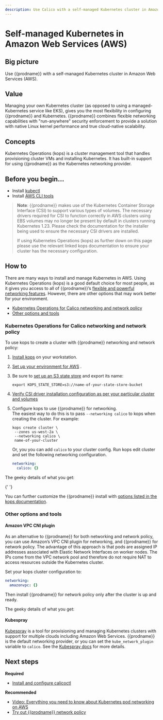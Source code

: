 ```yaml
---
description: Use Calico with a self-managed Kubernetes cluster in Amazon Web Services (AWS).
---
```


# Self-managed Kubernetes in Amazon Web Services (AWS)

## Big picture

Use {{prodname}} with a self-managed Kubernetes cluster in Amazon Web Services (AWS).

## Value

Managing your own Kubernetes cluster (as opposed to using a managed-Kubernetes service like EKS), gives you the most flexibility in configuring {{prodname}} and Kubernetes. {{prodname}} combines flexible networking capabilities with "run-anywhere" security enforcement to provide a solution with native Linux kernel performance and true cloud-native scalability.

## Concepts

Kubernetes Operations (kops) is a cluster management tool that handles provisioning cluster VMs and installing Kubernetes. It has built-in support for using {{prodname}} as the Kubernetes networking provider.

## Before you begin...

- Install [kubectl](https://kubernetes.io/docs/tasks/tools/install-kubectl/)
- Install [AWS CLI tools](https://docs.aws.amazon.com/cli/latest/userguide/cli-chap-install.html)

> **Note**: {{prodname}} makes use of the Kubernetes Container Storage Interface (CSI) to support various types of volumes. The necessary drivers required for CSI
> to function correctly in AWS clusters using EBS volumes may no longer be present by default in clusters running Kubernetes 1.23. Please check the documentation for the installer
> being used to ensure the necessary CSI drivers are installed.
>
> If using Kubernetes Operations (kops) as further down on this page please use the relevant linked kops documentation to ensure your cluster has the necessary configuration.

## How to

There are many ways to install and manage Kubernetes in AWS. Using Kubernetes Operations (kops) is a good default choice for most people, as it gives you access to all of {{prodname}}’s [flexible and powerful networking features](../../../networking/index.mdx). However, there are other options that may work better for your environment.

- [Kubernetes Operations for Calico networking and network policy](#kubernetes-operations-for-calico-networking-and-network-policy)
- [Other options and tools](#other-options-and-tools)

### Kubernetes Operations for Calico networking and network policy

To use kops to create a cluster with {{prodname}} networking and network policy:

1. [Install kops](https://kops.sigs.k8s.io/install/) on your workstation.
1. [Set up your environment for AWS](https://kops.sigs.k8s.io/getting_started/aws/) .
1. Be sure to [set up an S3 state store](https://kops.sigs.k8s.io/getting_started/aws/#cluster-state-storage) and export its name:

   ```
   export KOPS_STATE_STORE=s3://name-of-your-state-store-bucket
   ```

1. [Verify CSI driver installation configuration as per your particular cluster and volumes](https://kops.sigs.k8s.io/addons/#self-managed-aws-ebs-csi-driver)
1. Configure kops to use {{prodname}} for networking.  
   The easiest way to do this is to pass `--networking calico` to kops when creating the cluster. For example:

   ```
   kops create cluster \
    --zones us-west-2a \
    --networking calico \
    name-of-your-cluster
   ```

   Or, you you can add `calico` to your cluster config. Run kops edit cluster and set the following networking configuration.

   ```yaml
   networking:
     calico: {}
   ```

The geeky details of what you get:

<GeekDetails
  prodname='{{prodname}}'
  details='Policy:Calico,IPAM:Calico,CNI:Calico,Overlay:IPIP,Routing:BGP,Datastore:etcd'
/>{' '}

You can further customize the {{prodname}} install with [options listed in the kops documentation](https://kops.sigs.k8s.io/networking/#calico-example-for-cni-and-network-policy).

### Other options and tools

#### Amazon VPC CNI plugin

As an alternative to {{prodname}} for both networking and network policy, you can use Amazon’s VPC CNI plugin for networking, and {{prodname}} for network policy. The advantage of this approach is that pods are assigned IP addresses associated with Elastic Network Interfaces on worker nodes. The IPs come from the VPC network pool and therefore do not require NAT to access resources outside the Kubernetes cluster.

Set your kops cluster configuration to:

```yaml
networking:
  amazonvpc: {}
```

Then install {{prodname}} for network policy only after the cluster is up and ready.

The geeky details of what you get:

<GeekDetails
  prodname='{{prodname}}'
  details='Policy:Calico,IPAM:AWS,CNI:AWS,Overlay:No,Routing:VPC Native,Datastore:Kubernetes'
/>

#### Kubespray

[Kubespray](https://kubespray.io/) is a tool for provisioning and managing Kubernetes clusters with support for multiple clouds including Amazon Web Services. {{prodname}} is the default networking provider, or you can set the `kube_network_plugin` variable to `calico`. See the [Kubespray docs](https://kubespray.io/#/?id=network-plugins) for more details.

## Next steps

**Required**

- [Install and configure calicoctl](../../../operations/calicoctl/install.mdx)

**Recommended**

- [Video: Everything you need to know about Kubernetes pod networking on AWS](https://www.projectcalico.org/everything-you-need-to-know-about-kubernetes-pod-networking-on-aws/)
- [Try out {{prodname}} network policy](../../../network-policy/get-started/calico-policy/calico-network-policy.mdx)
